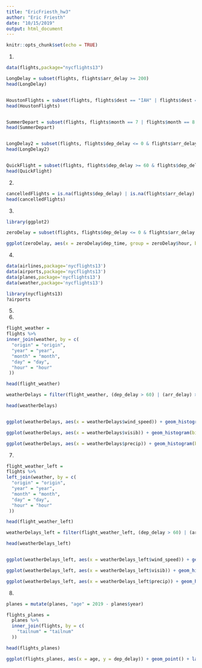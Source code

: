 ---
title: "EricFriesth_hw3"
author: "Eric Friesth"
date: "10/15/2019"
output: html_document
---

```{r setup, include=FALSE}
knitr::opts_chunk$set(echo = TRUE)
```
1. 
```{r}

data(flights,package="nycflights13")

LongDelay = subset(flights, flights$arr_delay >= 200)
head(LongDelay)


HoustonFlights = subset(flights, flights$dest == "IAH" | flights$dest == "HOU")
head(HoustonFlights)


SummerDepart = subset(flights, flights$month == 7 | flights$month == 8 | flights$month == 9)
head(SummerDepart)


LongDelay2 = subset(flights, flights$dep_delay <= 0 & flights$arr_delay >= 120)
head(LongDelay2)


QuickFlight = subset(flights, flights$dep_delay >= 60 & flights$dep_delay - flights$arr_delay > 30)
head(QuickFlight)

```
2. 

```{r}

cancelledFlights = is.na(flights$dep_delay) | is.na(flights$arr_delay)
head(cancelledFlights)


```
3. 

```{r}

library(ggplot2)

zeroDelay = subset(flights, flights$dep_delay <= 0 & flights$arr_delay <= 0)

ggplot(zeroDelay, aes(x = zeroDelay$dep_time, group = zeroDelay$hour, bins = 24)) + geom_histogram() + labs(title = "Distribution of Flights with No Delay by Hour", x = "Departure Time (Hour)", y = "Frequency of Flight") + scale_x_continuous(limits=c(0, 2400))


```
4.

```{r}

data(airlines,package='nycflights13')
data(airports,package='nycflights13')
data(planes,package='nycflights13')
data(weather,package='nycflights13')

```

```{r}

library(nycflights13)
?airports

```
5.

6.

```{r}

flight_weather = 
flights %>%
inner_join(weather, by = c(
  "origin" = "origin",
  "year" = "year",
  "month" = "month",
  "day" = "day",
  "hour" = "hour"
 ))

head(flight_weather)

weatherDelays = filter(flight_weather, (dep_delay > 60) | (arr_delay) > 60)

head(weatherDelays)


ggplot(weatherDelays, aes(x = weatherDelays$wind_speed)) + geom_histogram(bins = 15) + labs(title = "Distribution of Frequency of Flights by Different Wind Speeds", x = "Wind Speed (Miles per Hour)", y = "Frequency of Flights")

ggplot(weatherDelays, aes(x = weatherDelays$visib)) + geom_histogram(bins = 10) + labs(title = "Distribution of Frequency of Flights by Different Levels of Visibility", x = "Visibility (miles)", y = "Frequency of Flights")

ggplot(weatherDelays, aes(x = weatherDelays$precip)) + geom_histogram(bins = 15) + labs(title = "Distribution of Frequency of Flights by Different Levels of Precipitation", x = "Precipitation (inches)", y = "Frequency of Flights")

```

7. 

```{r}

flight_weather_left = 
flights %>%
left_join(weather, by = c(
  "origin" = "origin",
  "year" = "year",
  "month" = "month",
  "day" = "day",
  "hour" = "hour"
 ))

head(flight_weather_left)

weatherDelays_left = filter(flight_weather_left, (dep_delay > 60) | (arr_delay) > 60)

head(weatherDelays_left)


ggplot(weatherDelays_left, aes(x = weatherDelays_left$wind_speed)) + geom_histogram(bins = 15) + labs(title = "Distribution of Frequency of Flights by Different Wind Speeds", x = "Wind Speed (Miles per Hour)", y = "Frequency of Flights")

ggplot(weatherDelays_left, aes(x = weatherDelays_left$visib)) + geom_histogram(bins = 10) + labs(title = "Distribution of Frequency of Flights by Different Levels of Visibility", x = "Visibility (miles)", y = "Frequency of Flights")

ggplot(weatherDelays_left, aes(x = weatherDelays_left$precip)) + geom_histogram(bins = 15) + labs(title = "Distribution of Frequency of Flights by Different Levels of Precipitation", x = "Precipitation (inches)", y = "Frequency of Flights")

```

8.

```{r}

planes = mutate(planes, "age" = 2019 - planes$year)

flights_planes =
  planes %>% 
  inner_join(flights, by = c(
    "tailnum" = "tailnum"
  ))

head(flights_planes)

ggplot(flights_planes, aes(x = age, y = dep_delay)) + geom_point() + labs()


```






























